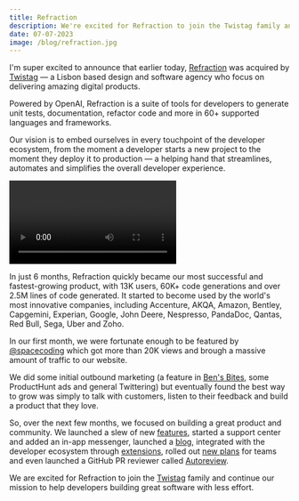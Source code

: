 ```yaml
---
title: Refraction
description: We're excited for Refraction to join the Twistag family and continue our mission to help developers building great software with less effort.
date: 07-07-2023
image: /blog/refraction.jpg
---
```


I'm super excited to announce that earlier today, [Refraction](https://www.refraction.dev/) was acquired by [Twistag](https://twistag.com/) — a Lisbon based design and software agency who focus on delivering amazing digital products.

Powered by OpenAI, Refraction is a suite of tools for developers to generate unit tests, documentation, refactor code and more in 60+ supported languages and frameworks.

Our vision is to embed ourselves in every touchpoint of the developer ecosystem, from the moment a developer starts a new project to the moment they deploy it to production — a helping hand that streamlines, automates and simplifies the overall developer experience.

<Video
  url="https://www.youtube.com/watch?v=dq9Vb71KdmQ&t=6s"
  className="aspect-[3492/2160]"
  controls
/>

In just 6 months, Refraction quickly became our most successful and fastest-growing product, with 13K users, 60K+ code generations and over 2.5M lines of code generated. It started to become used by the world's most innovative companies, including Accenture, AKQA, Amazon, Bentley, Capgemini, Experian, Google, John Deere, Nespresso, PandaDoc, Qantas, Red Bull, Sega, Uber and Zoho.

In our first month, we were fortunate enough to be featured by [@spacecoding](https://www.instagram.com/spacecoding/) which got more than 20K views and brough a massive amount of traffic to our website.

<Instagram
  reel="Cnrr_W_oV73"
  caption="A post shared by Gi Bordignon | Programação • Tecnologia • Backend (@spacecoding)"
/>

We did some initial outbound marketing (a feature in [Ben's Bites](https://www.bensbites.co/p/ai-goes-tokyo-drift), some ProductHunt ads and general Twittering) but eventually found the best way to grow was simply to talk with customers, listen to their feedback and build a product that they love.

So, over the next few months, we focused on building a great product and community. We launched a slew of new [features](https://www.refraction.dev/features), started a support center and added an in-app messenger, launched a [blog](https://www.refraction.dev/blog), integrated with the developer ecosystem through [extensions](https://www.refraction.dev/extensions), rolled out [new plans](https://www.refraction.dev/pricing) for teams and even launched a GitHub PR reviewer called [Autoreview](https://www.refraction.dev/autoreview).

We are excited for Refraction to join the [Twistag](https://twistag.com/) family and continue our mission to help developers building great software with less effort.
